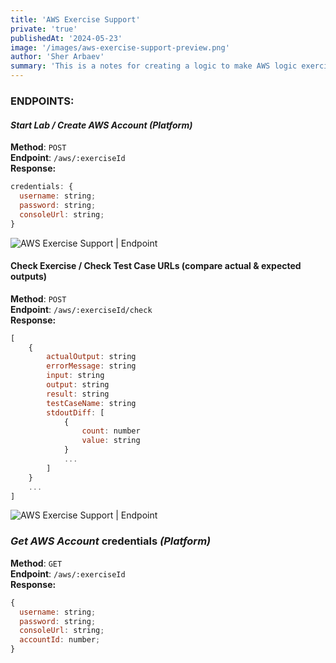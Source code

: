```yaml
---
title: 'AWS Exercise Support'
private: 'true'
publishedAt: '2024-05-23'
image: '/images/aws-exercise-support-preview.png'
author: 'Sher Arbaev'
summary: 'This is a notes for creating a logic to make AWS logic exercise support on platform'
---
```


### ENDPOINTS:

#### _Start Lab / Create AWS Account (Platform)_

**Method**: `POST` <br />
**Endpoint**: `/aws/:exerciseId` <br />
**Response:**

```jsx
credentials: {
  username: string;
  password: string;
  consoleUrl: string;
}
```

<Image
  src="https://sherbolotarbaev.pro/images/aws-exercise-support.png"
  alt="AWS Exercise Support | Endpoint"
/>

#### Check Exercise / Check Test Case URLs (compare actual & expected outputs)

**Method**: `POST` <br />
**Endpoint**: `/aws/:exerciseId/check` <br />
**Response:**

```jsx
[
	{
		actualOutput: string
		errorMessage: string
		input: string
		output: string
		result: string
		testCaseName: string
		stdoutDiff: [
			{
				count: number
				value: string
			}
			...
		]
	}
	...
]
```

<Image
  src="https://sherbolotarbaev.pro/images/aws-exercise-support2.png"
  alt="AWS Exercise Support | Endpoint"
/>

### _Get AWS Account_ credentials _(Platform)_

**Method**: `GET` <br />
**Endpoint**: `/aws/:exerciseId` <br />
**Response:**

```jsx
{
  username: string;
  password: string;
  consoleUrl: string;
  accountId: number;
}
```
